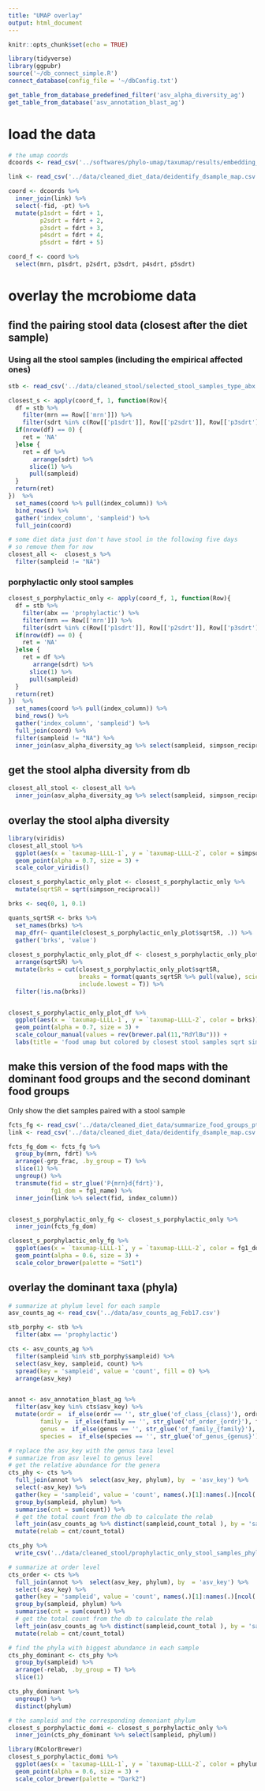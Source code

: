 ```yaml
---
title: "UMAP overlay"
output: html_document
---
```


```r
knitr::opts_chunk$set(echo = TRUE)
```

```r
library(tidyverse)
library(ggpubr)
source('~/db_connect_simple.R')
connect_database(config_file = '~/dbConfig.txt')

get_table_from_database_predefined_filter('asv_alpha_diversity_ag')
get_table_from_database('asv_annotation_blast_ag')
```

# load the data

```r
# the umap coords
dcoords <- read_csv('../softwares/phylo-umap/taxumap/results/embedding_for_angel.csv')

link <- read_csv('../data/cleaned_diet_data/deidentify_dsample_map.csv')

coord <- dcoords %>% 
  inner_join(link) %>% 
  select(-fid, -pt) %>% 
  mutate(p1sdrt = fdrt + 1,
         p2sdrt = fdrt + 2,
         p3sdrt = fdrt + 3,
         p4sdrt = fdrt + 4,
         p5sdrt = fdrt + 5) 

coord_f <- coord %>% 
  select(mrn, p1sdrt, p2sdrt, p3sdrt, p4sdrt, p5sdrt)
```


# overlay the mcrobiome data

## find the pairing stool data (closest after the diet sample)

### **Using all the stool samples (including the empirical affected ones)** 

```r
stb <- read_csv('../data/cleaned_stool/selected_stool_samples_type_abx.csv')  
```

```r
closest_s <- apply(coord_f, 1, function(Row){
  df = stb %>% 
    filter(mrn == Row[['mrn']]) %>% 
    filter(sdrt %in% c(Row[['p1sdrt']], Row[['p2sdrt']], Row[['p3sdrt']], Row[['p4sdrt']], Row[['p5sdrt']]))
  if(nrow(df) == 0) {
    ret = 'NA'
  }else {
    ret = df %>% 
       arrange(sdrt) %>% 
      slice(1) %>% 
      pull(sampleid)
  }
  return(ret)
})  %>% 
  set_names(coord %>% pull(index_column)) %>% 
  bind_rows() %>% 
  gather('index_column', 'sampleid') %>% 
  full_join(coord)

# some diet data just don't have stool in the following five days
# so remove them for now
closest_all <-  closest_s %>% 
  filter(sampleid != "NA")
```

### **porphylactic only stool samples**

```r
closest_s_porphylactic_only <- apply(coord_f, 1, function(Row){
  df = stb %>% 
    filter(abx == 'prophylactic') %>% 
    filter(mrn == Row[['mrn']]) %>% 
    filter(sdrt %in% c(Row[['p1sdrt']], Row[['p2sdrt']], Row[['p3sdrt']], Row[['p4sdrt']], Row[['p5sdrt']]))
  if(nrow(df) == 0) {
    ret = 'NA'
  }else {
    ret = df %>% 
       arrange(sdrt) %>% 
      slice(1) %>% 
      pull(sampleid)
  }
  return(ret)
})  %>% 
  set_names(coord %>% pull(index_column)) %>% 
  bind_rows() %>% 
  gather('index_column', 'sampleid') %>% 
  full_join(coord) %>% 
  filter(sampleid != "NA") %>% 
  inner_join(asv_alpha_diversity_ag %>% select(sampleid, simpson_reciprocal))
```


## get the stool alpha diversity from db

```r

closest_all_stool <- closest_all %>% 
  inner_join(asv_alpha_diversity_ag %>% select(sampleid, simpson_reciprocal))
```
 
## overlay the stool alpha diversity

```r
library(viridis)
closest_all_stool %>% 
  ggplot(aes(x = `taxumap-LLLL-1`, y = `taxumap-LLLL-2`, color = simpson_reciprocal)) +
  geom_point(alpha = 0.7, size = 3) +
  scale_color_viridis() 

```

```r
closest_s_porphylactic_only_plot <- closest_s_porphylactic_only %>% 
  mutate(sqrtSR = sqrt(simpson_reciprocal)) 

brks <- seq(0, 1, 0.1)

quants_sqrtSR <- brks %>% 
  set_names(brks) %>% 
  map_dfr(~ quantile(closest_s_porphylactic_only_plot$sqrtSR, .)) %>% 
  gather('brks', 'value')
 
closest_s_porphylactic_only_plot_df <- closest_s_porphylactic_only_plot %>% 
  arrange(sqrtSR) %>% 
  mutate(brks = cut(closest_s_porphylactic_only_plot$sqrtSR, 
                    breaks = format(quants_sqrtSR %>% pull(value), scientific=F),
                    include.lowest = T)) %>% 
  filter(!is.na(brks))


closest_s_porphylactic_only_plot_df %>% 
  ggplot(aes(x = `taxumap-LLLL-1`, y = `taxumap-LLLL-2`, color = brks)) +
  geom_point(alpha = 0.7, size = 3) +
  scale_colour_manual(values = rev(brewer.pal(11,"RdYlBu"))) +
  labs(title = 'food umap but colored by closest stool samples sqrt simposon reciprocal')


```




## make this version of the food maps with the dominant food groups and the second dominant food groups 

Only show the diet samples paired with a stool sample

```r
fcts_fg <- read_csv('../data/cleaned_diet_data/summarize_food_groups_pt_daily.csv') 
link <- read_csv('../data/cleaned_diet_data/deidentify_dsample_map.csv')

fcts_fg_dom <- fcts_fg %>%
  group_by(mrn, fdrt) %>% 
  arrange(-grp_frac, .by_group = T) %>% 
  slice(1) %>% 
  ungroup() %>% 
  transmute(fid = str_glue('P{mrn}d{fdrt}'),
            fg1_dom = fg1_name) %>% 
  inner_join(link %>% select(fid, index_column))


closest_s_porphylactic_only_fg <- closest_s_porphylactic_only %>% 
  inner_join(fcts_fg_dom)

closest_s_porphylactic_only_fg %>% 
  ggplot(aes(x = `taxumap-LLLL-1`, y = `taxumap-LLLL-2`, color = fg1_dom))+
  geom_point(alpha = 0.6, size = 3) +
  scale_color_brewer(palette = "Set1")
```


## overlay the dominant taxa (phyla)

```r
# summarize at phylum level for each sample 
asv_counts_ag <- read_csv('../data/asv_counts_ag_Feb17.csv')

stb_porphy <- stb %>% 
  filter(abx == 'prophylactic')

cts <- asv_counts_ag %>% 
  filter(sampleid %in% stb_porphy$sampleid) %>% 
  select(asv_key, sampleid, count) %>% 
  spread(key = 'sampleid', value = 'count', fill = 0) %>% 
  arrange(asv_key)  


annot <- asv_annotation_blast_ag %>% 
  filter(asv_key %in% cts$asv_key) %>% 
  mutate(ordr =  if_else(ordr == '', str_glue('of_class_{class}'), ordr),
         family =  if_else(family == '', str_glue('of_order_{ordr}'), family),
         genus =  if_else(genus == '', str_glue('of_family_{family}'), genus),
         species =  if_else(species == '', str_glue('of_genus_{genus}'), species))

# replace the asv_key with the genus taxa level
# summarize from asv level to genus level
# get the relative abundance for the genera
cts_phy <- cts %>% 
  full_join(annot %>%  select(asv_key, phylum), by  = 'asv_key') %>% 
  select(-asv_key) %>% 
  gather(key = 'sampleid', value = 'count', names(.)[1]:names(.)[ncol(.) - 1]) %>% 
  group_by(sampleid, phylum) %>% 
  summarise(cnt = sum(count)) %>% 
  # get the total count from the db to calculate the relab
  left_join(asv_counts_ag %>% distinct(sampleid,count_total ), by = 'sampleid') %>% 
  mutate(relab = cnt/count_total) 

cts_phy %>% 
  write_csv('../data/cleaned_stool/prophylactic_only_stool_samples_phylum_counts.csv')
```

```r
# summarize at order level
cts_order <- cts %>% 
  full_join(annot %>%  select(asv_key, phylum), by  = 'asv_key') %>% 
  select(-asv_key) %>% 
  gather(key = 'sampleid', value = 'count', names(.)[1]:names(.)[ncol(.) - 1]) %>% 
  group_by(sampleid, phylum) %>% 
  summarise(cnt = sum(count)) %>% 
  # get the total count from the db to calculate the relab
  left_join(asv_counts_ag %>% distinct(sampleid,count_total ), by = 'sampleid') %>% 
  mutate(relab = cnt/count_total) 
```


```r
# find the phyla with biggest abundance in each sample 
cts_phy_dominant <- cts_phy %>% 
  group_by(sampleid) %>%  
  arrange(-relab, .by_group = T) %>% 
  slice(1)

cts_phy_dominant %>% 
  ungroup() %>% 
  distinct(phylum)

# the sampleid and the corresponding demoniant phylum
closest_s_porphylactic_domi <- closest_s_porphylactic_only %>% 
  inner_join(cts_phy_dominant %>% select(sampleid, phylum))

```

```r
library(RColorBrewer)
closest_s_porphylactic_domi %>% 
  ggplot(aes(x = `taxumap-LLLL-1`, y = `taxumap-LLLL-2`, color = phylum)) +
  geom_point(alpha = 0.6, size = 3) +
  scale_color_brewer(palette = "Dark2")
  
```

